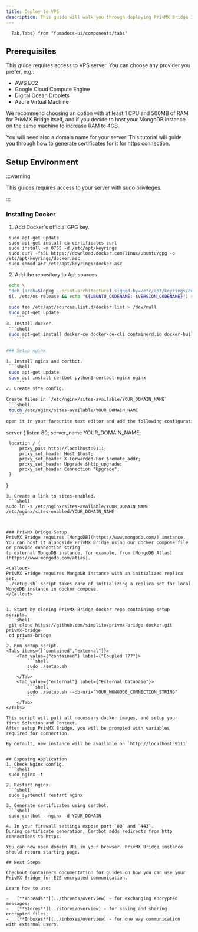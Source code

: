 ```yaml
---
title: Deploy to VPS
description: This guide will walk you through deploying PrivMX Bridge Instance.
---
```

      Tab,Tabs} from "fumadocs-ui/components/tabs"


## Prerequisites

This guide requires access to VPS server.
You can choose any provider you prefer, e.g.:

- AWS EC2
- Google Cloud Compute Engine
- Digital Ocean Droplets
- Azure Virtual Machine

We recommend choosing an option with at least 1 CPU and 500MB of RAM for PrivMX Bridge itself,
and if you decide to host your MongoDB instance on the same machine to increase RAM to 4GB.

You will need also a domain name for your server.
This tutorial will guide you through how to generate certificates for it for https connection.

## Setup Environment

:::warning

This guides requires access to your server with sudo privileges.

:::

### Installing Docker

1. Add Docker's official GPG key.
```shell
 sudo apt-get update
 sudo apt-get install ca-certificates curl
 sudo install -m 0755 -d /etc/apt/keyrings
 sudo curl -fsSL https://download.docker.com/linux/ubuntu/gpg -o /etc/apt/keyrings/docker.asc
 sudo chmod a+r /etc/apt/keyrings/docker.asc
   ```
2. Add the repository to Apt sources.
```sh
 echo \
 "deb [arch=$(dpkg --print-architecture) signed-by=/etc/apt/keyrings/docker.asc] https://download.docker.com/linux/ubuntu \
 $(. /etc/os-release && echo "${UBUNTU_CODENAME:-$VERSION_CODENAME}") stable" | \

 sudo tee /etc/apt/sources.list.d/docker.list > /dev/null
 sudo apt-get update
    ```
3. Install docker.
 ```shell
 sudo apt-get install docker-ce docker-ce-cli containerd.io docker-buildx-plugin docker-compose-plugin
    ```

### Setup nginx

1. Install nginx and certbot.
 ```shell
 sudo apt-get update
 sudo apt install certbot python3-certbot-nginx nginx
    ```
2. Create site config.

Create files in `/etc/nginx/sites-available/YOUR_DOMAIN_NAME`
 ```shell
 touch /etc/nginx/sites-available/YOUR_DOMAIN_NAME
    ```
open it in your favourite text editor and add the following configuration:
 ```
server {
listen 80;
server_name YOUR_DOMAIN_NAME;

     location / {
         proxy_pass http://localhost:9111;
         proxy_set_header Host $host;
         proxy_set_header X-Forwarded-For $remote_addr;
         proxy_set_header Upgrade $http_upgrade;
         proxy_set_header Connection "Upgrade";
     }
}
```
3. Create a link to sites-enabled.
 ```shell
sudo ln -s /etc/nginx/sites-available/YOUR_DOMAIN_NAME /etc/nginx/sites-enabled/YOUR_DOMAIN_NAME
    ```


### PrivMX Bridge Setup
PrivMX Bridge requires [MongoDB](https://www.mongodb.com/) instance.
You can host it alongside PrivMX Bridge using our docker compose file or provide connection string
to external MongoDB instance, for example, from [MongoDB Atlas](https://www.mongodb.com/atlas).

<Callout>
PrivMX Bridge requires MongoDB instance with an initialized replica set.
`./setup.sh` script takes care of initializing a replica set for local MongoDB instance in docker compose.
</Callout>


1. Start by cloning PrivMX Bridge docker repo containing setup scripts.
 ```shell
 git clone https://github.com/simplito/privmx-bridge-docker.git privmx-bridge
 cd privmx-bridge
    ```
2. Run setup script.
<Tabs items={["contained","external"]}>
    <Tab value={"contained"} label={"Coupled ???"}>
        ```shell
        sudo ./setup.sh
        ```
    </Tab>
    <Tab value={"external"} label={"External Database"}>
        ```shell
        sudo ./setup.sh --db-uri="YOUR_MONGODB_CONNECTION_STRING"
        ```
    </Tab>
</Tabs>

This script will pull all necessary docker images, and setup your first Solution and Context.
After setup PrivMX Bridge, you will be prompted with variables required for connection.

By default, new instance will be available on `http://localhost:9111`


## Exposing Application
1. Check Nginx config.
 ```shell
 sudo nginx -t
    ```
2. Restart nginx.
 ```shell
 sudo systemctl restart nginx
    ```
3. Generate certificates using certbot.
 ```shell
 sudo certbot --nginx -d YOUR_DOMAIN
    ```
4. In your firewall settings expose port `80` and `443`.
During certificate generation, Certbot adds redirects from http connections to https.

You can now open domain URL in your browser. PrivMX Bridge instance should return starting page.

## Next Steps

Checkout Containers documentation for guides on how you can use your PrivMX Bridge for E2E encrypted communication.

Learn how to use:

-   [**Threads**](../threads/overview) - for exchanging encrypted messages;
-   [**Stores**](../stores/overview) - for saving and sharing encrypted files;
-   [**Inboxes**](../inboxes/overview) - for one way communication with external users.

